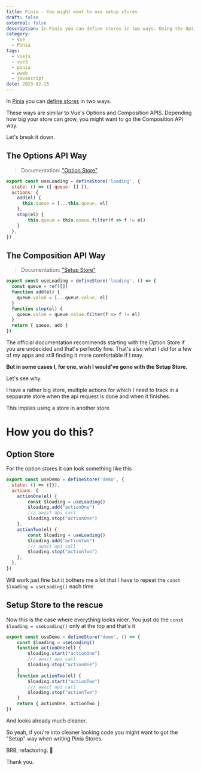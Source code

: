 ```yaml
---
title: Pinia - You might want to use setup stores
draft: false
external: false
description: In Pinia you can define stores in two ways. Using the Options or Composition API. Depending how big your store can grow, you might want to go the Composition API way.
category:
  - Vue
  - Pinia
tags:
  - vuejs
  - vue3
  - pinia
  - wweb
  - javascript
date: 2023-02-15
---
```


In [Pinia](https://pinia.vuejs.org/) you can [define stores](https://pinia.vuejs.org/core-concepts/#defining-a-store) in two ways. 


These ways are similar to Vue's Options and Composition APIS. Depending how big your store can grow, you might want to go the Composition API way.

Let's break it down.

## The Options API Way

> Documentation: ["Option Store"](https://pinia.vuejs.org/core-concepts/#option-stores)

```js
export const useLoading = defineStore('loading', {
  state: () => ({ queue: [] }),
  actions: {
    add(el) {
      this.queue = [...this.queue, el]
    },
    stop(el) {
        this.queue = this.queue.filter(f => f != el)
    }
  },
})
```

## The Composition API Way

> Documentation: ["Setup Store"](https://pinia.vuejs.org/core-concepts/#setup-stores)

```js
export const useLoading = defineStore('loading', () => {
  const queue = ref([])
  function add(el) {
    queue.value = [...queue.value, el]
  }
  function stop(el) {
    queue.value = queue.value.filter(f => f != el)
  }
  return { queue, add }
})
```


The official documentation recommends starting  with the Option Store if you are undecided and that's perfectly fine. That's also what I did for a few of my apps and still finding it more comfortable if I may.

**But in some cases I, for one, wish I would've gone with the Setup Store.**

Let's see why.

I have a rather big store, multiple actions for which I need to track in a sepparate store when the api request is done and when it finishes.

This implies using a store in another store.


# How you do this?
## Option Store

For the option stores it can look something like this

```js
export const useDemo = defineStore('demo', {
  state: () => ({}),
  actions: {
    actionOne(el) {
        const $loading = useLoading()
        $loading.add("actionOne")
        /// await api call 
        $loading.stop("actionOne")
    },
    actionTwo(el) {
        const $loading = useLoading()
        $loading.add("actionTwo")
        /// await api call 
        $loading.stop("actionTwo")
    },
  },
})
```

Will work just fine but it bothers me a lot that i have to repeat the `const $loading = useLoading()` each time


## Setup Store to the rescue

Now this is the case where everything looks nicer.
You just do the `const $loading = useLoading()` only at the top and that's it


```js
export const useDemo = defineStore('demo', () => {
    const $loading = useLoading()
    function actionOne(el) {
        $loading.start("actionOne")
        /// await api call 
        $loading.stop("actionOne")
    }
    function actionTwo(el) {
        $loading.start("actionTwo")
        /// await api call 
        $loading.stop("actionTwo")
    }
    return { actionOne, actionTwo }
})
```

And looks already much cleaner.


So yeah, if you're into cleaner looking code you might want to got the "Setup" way when writing Pinia Stores.

BRB, refactoring. 🚀

Thank you.

